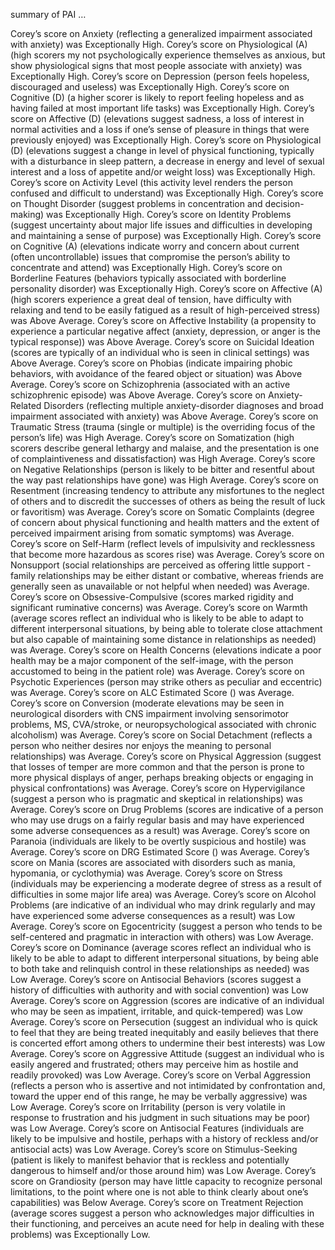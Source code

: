 <summary>

summary of PAI ...

</summary>
Corey's score on Anxiety
(reflecting a generalized impairment associated with anxiety) was Exceptionally High.
Corey's score on Physiological (A)
(high scorers my not psychologically experience themselves as anxious, but show physiological signs that most people associate with anxiety) was Exceptionally High.
Corey's score on Depression
(person feels hopeless, discouraged and useless) was Exceptionally High.
Corey's score on Cognitive (D)
(a higher scorer is likely to report feeling hopeless and as having failed at most important life tasks) was Exceptionally High.
Corey's score on Affective (D)
(elevations suggest sadness, a loss of interest in normal activities and a loss if one's sense of pleasure in things that were previously enjoyed) was Exceptionally High.
Corey's score on Physiological (D)
(elevations suggest a change in level of physical functioning, typically with a disturbance in sleep pattern, a decrease in energy and level of sexual interest and a loss of appetite and/or weight loss) was Exceptionally High.
Corey's score on Activity Level
(this activity level renders the person confused and difficult to understand) was Exceptionally High.
Corey's score on Thought Disorder
(suggest problems in concentration and decision-making) was Exceptionally High.
Corey's score on Identity Problems
(suggest uncertainty about major life issues and difficulties in developing and maintaining a sense of purpose) was Exceptionally High.
Corey's score on Cognitive (A)
(elevations indicate worry and concern about current (often uncontrollable) issues that compromise the person's ability to concentrate and attend) was Exceptionally High.
Corey's score on Borderline Features
(behaviors typically associated with borderline personality disorder) was Exceptionally High.
Corey's score on Affective (A)
(high scorers experience a great deal of tension, have difficulty with relaxing and tend to be easily fatigued as a result of high-perceived stress) was Above Average.
Corey's score on Affective Instability
(a propensity to experience a particular negative affect (anxiety, depression, or anger is the typical response)) was Above Average.
Corey's score on Suicidal Ideation
(scores are typically of an individual who is seen in clinical settings) was Above Average.
Corey's score on Phobias
(indicate impairing phobic behaviors, with avoidance of the feared object or situation) was Above Average.
Corey's score on Schizophrenia
(associated with an active schizophrenic episode) was Above Average.
Corey's score on Anxiety-Related Disorders
(reflecting multiple anxiety-disorder diagnoses and broad impairment associated with anxiety) was Above Average.
Corey's score on Traumatic Stress
(trauma (single or multiple) is the overriding focus of the person's life) was High Average.
Corey's score on Somatization
(high scorers describe general lethargy and malaise, and the presentation is one of complaintiveness and dissatisfaction) was High Average.
Corey's score on Negative Relationships
(person is likely to be bitter and resentful about the way past relationships have gone) was High Average.
Corey's score on Resentment
(increasing tendency to attribute any misfortunes to the neglect of others and to discredit the successes of others as being the result of luck or favoritism) was Average.
Corey's score on Somatic Complaints
(degree of concern about physical functioning and health matters and the extent of perceived impairment arising from somatic symptoms) was Average.
Corey's score on Self-Harm
(reflect levels of impulsivity and recklessness that become more hazardous as scores rise) was Average.
Corey's score on Nonsupport
(social relationships are perceived as offering little support - family relationships may be either distant or combative, whereas friends are generally seen as unavailable or not helpful when needed) was Average.
Corey's score on Obsessive-Compulsive
(scores marked rigidity and significant ruminative concerns) was Average.
Corey's score on Warmth
(average scores reflect an individual who is likely to be able to adapt to different interpersonal situations, by being able to tolerate close attachment but also capable of maintaining some distance in relationships as needed) was Average.
Corey's score on Health Concerns
(elevations indicate a poor health may be a major component of the self-image, with the person accustomed to being in the patient role) was Average.
Corey's score on Psychotic Experiences
(person may strike others as peculiar and eccentric) was Average.
Corey's score on ALC Estimated Score
() was Average.
Corey's score on Conversion
(moderate elevations may be seen in neurological disorders with CNS impairment involving sensorimotor problems, MS, CVA/stroke, or neuropsychological associated with chronic alcoholism) was Average.
Corey's score on Social Detachment
(reflects a person who neither desires nor enjoys the meaning to personal relationships) was Average.
Corey's score on Physical Aggression
(suggest that losses of temper are more common and that the person is prone to more physical displays of anger, perhaps breaking objects or engaging in physical confrontations) was Average.
Corey's score on Hypervigilance
(suggest a person who is pragmatic and skeptical in relationships) was Average.
Corey's score on Drug Problems
(scores are indicative of a person who may use drugs on a fairly regular basis and may have experienced some adverse consequences as a result) was Average.
Corey's score on Paranoia
(individuals are likely to be overtly suspicious and hostile) was Average.
Corey's score on DRG Estimated Score
() was Average.
Corey's score on Mania
(scores are associated with disorders such as mania, hypomania, or cyclothymia) was Average.
Corey's score on Stress
(individuals may be experiencing a moderate degree of stress as a result of difficulties in some major life area) was Average.
Corey's score on Alcohol Problems
(are indicative of an individual who may drink regularly and may have experienced some adverse consequences as a result) was Low Average.
Corey's score on Egocentricity
(suggest a person who tends to be self-centered and pragmatic in interaction with others) was Low Average.
Corey's score on Dominance
(average scores reflect an individual who is likely to be able to adapt to different interpersonal situations, by being able to both take and relinquish control in these relationships as needed) was Low Average.
Corey's score on Antisocial Behaviors
(scores suggest a history of difficulties with authority and with social convention) was Low Average.
Corey's score on Aggression
(scores are indicative of an individual who may be seen as impatient, irritable, and quick-tempered) was Low Average.
Corey's score on Persecution
(suggest an individual who is quick to feel that they are being treated inequitably and easily believes that there is concerted effort among others to undermine their best interests) was Low Average.
Corey's score on Aggressive Attitude
(suggest an individual who is easily angered and frustrated; others may perceive him as hostile and readily provoked) was Low Average.
Corey's score on Verbal Aggression
(reflects a person who is assertive and not intimidated by confrontation and, toward the upper end of this range, he may be verbally aggressive) was Low Average.
Corey's score on Irritability
(person is very volatile in response to frustration and his judgment in such situations may be poor) was Low Average.
Corey's score on Antisocial Features
(individuals are likely to be impulsive and hostile, perhaps with a history of reckless and/or antisocial acts) was Low Average.
Corey's score on Stimulus-Seeking
(patient is likely to manifest behavior that is reckless and potentially dangerous to himself and/or those around him) was Low Average.
Corey's score on Grandiosity
(person may have little capacity to recognize personal limitations, to the point where one is not able to think clearly about one's capabilities) was Below Average.
Corey's score on Treatment Rejection
(average scores suggest a person who acknowledges major difficulties in their functioning, and perceives an acute need for help in dealing with these problems) was Exceptionally Low.
